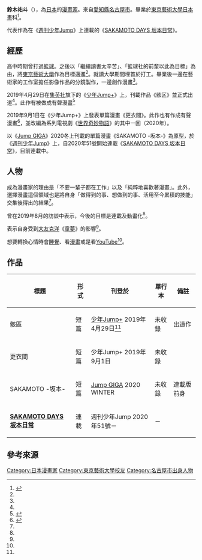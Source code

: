 {{Distinguish2|聲優[[鈴木裕斗|鈴木裕斗]]}}
{{Infobox 漫畫家
| 名稱 = 鈴木祐斗
| 日語原文 = 鈴木 祐斗
| 假名 = すずき ゆうと
| 羅馬字 = Suzuki Yuuto
| 圖像 = 
| 圖像大小 = 
| 圖像說明 = 
| 英文名 = 
| 本名 = 
| 筆名 = 
| 出生日期 =  {{Birth date and age|1993|7|6}}<ref name=生き方/>
| 出生地點 =  {{JPN}} [[愛知縣|愛知縣]][[名古屋市|名古屋市]]<ref name=生き方/>
| 逝世日期 = 
| 逝世地點 = 
| 國籍 = 
| 職業 = 漫畫家
| 活動時期 = 2019年－
| 類型 = [[少年漫畫|少年漫畫]]
| 出道作 = 
| 代表作 = 《[[SAKAMOTO_DAYS_坂本日常|SAKAMOTO DAYS 坂本日常]]》
| 合作人 = 
| 配偶 = 已婚
| 子女 = 
| 親屬 = 
| 獎項 = 
| 簽名 = 
| 簽名大小 = 
| module = 
| 官方網站 = 
}}
'''鈴木祐斗'''（{{bd|1993年|7月6日|}}），為[[日本|日本]]的[[漫畫家|漫畫家]]。來自[[愛知縣|愛知縣]][[名古屋市|名古屋市]]。畢業於[[東京藝術大學|東京藝術大學]][[日本畫|日本畫]]科<ref name=生き方>{{Cite web |date=2019-08-25 |url=http://geidaibidai.com/2019/08/25/%E9%88%B4%E6%9C%A8-%E7%A5%90%E6%96%97%E3%80%80%EF%BC%830000/ |title=《鈴木 祐斗》　#0013　漫画家として活動している鈴木祐斗さんに一問一答しました。 |publisher=芸大・美大卒の生き方ポートフォリオ |accessdate=2020-11-21 |archive-date=2021-02-24 |archive-url=https://web.archive.org/web/20210224194908/http://geidaibidai.com/2019/08/25/%E9%88%B4%E6%9C%A8-%E7%A5%90%E6%96%97%E3%80%80%EF%BC%830000/ |dead-url=no }}</ref>。

代表作為在《[[週刊少年Jump|週刊少年Jump]]》上連載的《[[SAKAMOTO_DAYS_坂本日常|SAKAMOTO DAYS 坂本日常]]》。

== 經歷 ==
高中時期曾打過[[籃球|籃球]]。之後以「繼續讀書太辛苦」、「籃球社的前輩以此為目標」為由，將[[東京藝術大學|東京藝術大學]]作為目標邁進<ref name=生き方/>。就讀大學期間埋首於打工。畢業後一邊在藝術家的工作室擔任影像作品的分鏡製作，一邊創作漫畫<ref name=生き方/>。

2019年4月29日在[[集英社|集英社]]旗下的《[[少年Jump+|少年Jump+]]》上，刊載作品《骸区》並正式出道<ref name=生き方/>。此作有被做成有聲漫畫<ref>{{cite web |title=[Shonen Jump]”Garaku” [Manga dub/Motion Comic & Audio Drama] |url=https://www.youtube.com/watch?v=lNiQG0ARdT8 |publisher=JUMP COMICS CHANNEL |accessdate=2020-12-03 |archive-date=2020-12-15 |archive-url=https://web.archive.org/web/20201215041459/https://www.youtube.com/watch?v=lNiQG0ARdT8 |dead-url=no }}</ref>

2019年9月1日在《少年Jump+》上發表單篇漫畫《更衣間》。此作也有作成有聲漫畫<ref>{{cite web |title=[Shonen Jump]”The locker room” [Manga dub/Motion Comic & Audio Drama] |url=https://www.youtube.com/watch?v=uu5p1RG9xxU |publisher=JUMP COMICS CHANNEL |accessdate=2020-12-03 |archive-date=2020-12-24 |archive-url=https://web.archive.org/web/20201224040153/https://www.youtube.com/watch?v=uu5p1RG9xxU |dead-url=no }}</ref>，並改編為系列電視劇《[[世界奇妙物語|世界奇妙物語]]》的其中一回（2020年）。

以《[[週刊少年Jump的增刊號|Jump GIGA]]》2020冬上刊載的單篇漫畫《SAKAMOTO -坂本-》為原型，於《[[週刊少年Jump|週刊少年Jump]]》上，自2020年51號開始連載《[[SAKAMOTO_DAYS_坂本日常|SAKAMOTO DAYS 坂本日常]]》，目前連載中。

== 人物 ==
成為漫畫家的理由是「不要一輩子都在工作」以及「純粹地喜歡著漫畫」。此外，選擇漫畫這個領域也是將自身「做得到的事、想做到的事、活用至今累積的技能」交集後得出的結果<ref name=生き方/>。

曾在2019年8月的訪談中表示，今後的目標是連載及動畫化<ref name=生き方/>。

表示自身受到[[大友克洋|大友克洋]]《[[童夢_(漫畫)|童夢]]》的影響<ref name=生き方/>。

想要轉換心情時會[[睡覺|睡覺]]、看[[漫畫|漫畫]]或是看[[YouTube|YouTube]]<ref name=生き方/>。

== 作品 ==
{| class="wikitable" style="font-size:small;"
! 標題 !! 形式 !! 刊登於 !! 單行本 !! 備註 
|-
| 骸區<br>{{lang|ja|骸区}} || 短篇 || [[少年Jump+|少年Jump+]] 2019年4月29日<ref name=生き方/> || 未收錄 || 出道作
|-
| 更衣間<br>{{lang|ja|ロッカールーム}} || 短篇 || 少年Jump+ 2019年9月1日 || 未收錄 || 
|-
| SAKAMOTO -坂本-<br>{{lang|ja|SAKAMOTO -サカモト-}} || 短篇 || [[週刊少年Jump的增刊號|Jump GIGA]] 2020 WINTER || 未收錄 || 連載版前身
|-
| '''[[SAKAMOTO_DAYS_坂本日常|SAKAMOTO DAYS 坂本日常]]''' || 連載 || 週刊少年Jump 2020年51號－ || － ||
|}

== 參考來源 ==
{{Reflist}}

{{Normdaten}}
{{DEFAULTSORT:suzuki yuto}}
[[Category:日本漫畫家|Category:日本漫畫家]]
[[Category:東京藝術大學校友|Category:東京藝術大學校友]]
[[Category:名古屋市出身人物|Category:名古屋市出身人物]]